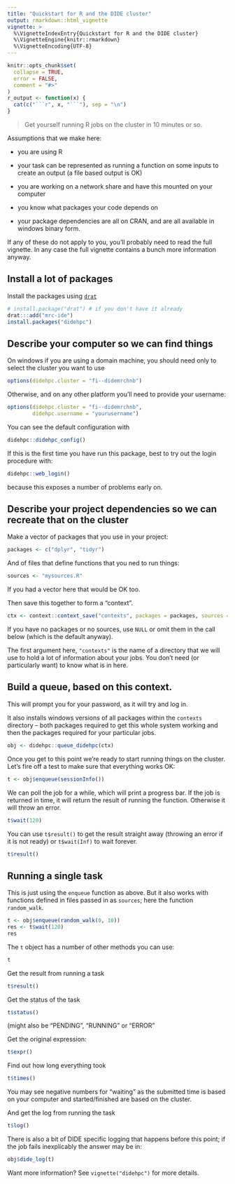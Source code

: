 ```yaml
---
title: "Quickstart for R and the DIDE cluster"
output: rmarkdown::html_vignette
vignette: >
  %\VignetteIndexEntry{Quickstart for R and the DIDE cluster}
  %\VignetteEngine{knitr::rmarkdown}
  %\VignetteEncoding{UTF-8}
---
```


<!-- HEADER -->

```r
knitr::opts_chunk$set(
  collapse = TRUE,
  error = FALSE,
  comment = "#>"
)
r_output <- function(x) {
  cat(c("```r", x, "```"), sep = "\n")
}
```

> Get yourself running R jobs on the cluster in 10 minutes or so.

Assumptions that we make here:

* you are using R

* your task can be represented as running a function on some inputs
  to create an output (a file based output is OK)

* you are working on a network share and have this mounted on your
  computer

* you know what packages your code depends on

* your package dependencies are all on CRAN, and are all available
  in windows binary form.

If any of these do not apply to you, you'll probably need to read
the full vignette.  In any case the full vignette contains a bunch
more information anyway.

## Install a lot of packages

Install the packages using [`drat`](https://cran.rstudio.com/package=drat)

```r
# install.package("drat") # if you don't have it already
drat:::add("mrc-ide")
install.packages("didehpc")
```

## Describe your computer so we can find things

On windows if you are using a domain machine, you should need only
to select the cluster you want to use

```r
options(didehpc.cluster = "fi--didemrchnb")
```

Otherwise, and on any other platform you'll need to provide your username:

```r
options(didehpc.cluster = "fi--didemrchnb",
        didehpc.username = "yourusername")
```

You can see the default configuration with

```r
didehpc::didehpc_config()
```

If this is the first time you have run this package, best to try
out the login procedure with:

```r
didehpc::web_login()
```

because this exposes a number of problems early on.

## Describe your project dependencies so we can recreate that on the cluster

Make a vector of packages that you use in your project:

```r
packages <- c("dplyr", "tidyr")
```

And of files that define functions that you ned to run things:

```r
sources <- "mysources.R"
```

If you had a vector here that would be OK too.

Then save this together to form a "context".

```r
ctx <- context::context_save("contexts", packages = packages, sources = sources)
```

If you have no packages or no sources, use `NULL` or omit them in
the call below (which is the default anyway).

The first argument here, `"contexts"` is the name of a directory
that we will use to hold a lot of information about your jobs.  You
don't need (or particularly want) to know what is in here.

## Build a queue, based on this context.

This will prompt you for your password, as it will try and log in.

It also installs windows versions of all packages within the
`contexts` directory -- both packages required to get this whole
system working and then the packages required for your particular
jobs.


```r
obj <- didehpc::queue_didehpc(ctx)
```

Once you get to this point we're ready to start running things on
the cluster.  Let's fire off a test to make sure that everything works OK:

```r
t <- obj$enqueue(sessionInfo())
```

We can poll the job for a while, which will print a progress bar.
If the job is returned in time, it will return the result of
running the function.  Otherwise it will throw an error.

```r
t$wait(120)
```

You can use `t$result()` to get the result straight away (throwing
an error if it is not ready) or `t$wait(Inf)` to wait forever.

```r
t$result()
```

## Running a single task

This is just using the `enqueue` function as above.  But it also
works with functions defined in files passed in as `sources`; here
the function `random_walk`.

```r
t <- obj$enqueue(random_walk(0, 10))
res <- t$wait(120)
res
```

The `t` object has a number of other methods you can use:

```r
t
```

Get the result from running a task

```r
t$result()
```

Get the status of the task

```r
t$status()
```

(might also be "PENDING", "RUNNING" or "ERROR"

Get the original expression:

```r
t$expr()
```

Find out how long everything took

```r
t$times()
```

You may see negative numbers for "waiting" as the submitted time is
based on your computer and started/finished are based on the
cluster.

And get the log from running the task

```r
t$log()
```

There is also a bit of DIDE specific logging that happens before
this point; if the job fails inexplicably the answer may be in:

```r
obj$dide_log(t)
```

Want more information? See `vignette("didehpc")` for more details.
